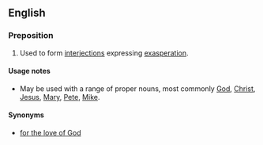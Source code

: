 {{rfc}}
==English==

===Preposition===
{{infl|en|preposition|head=[[for]] the [[love]] [[of]]}}

# {{idiom}} Used to form [[interjection]]s expressing [[exasperation]].

====Usage notes====
* May be used with a range of proper nouns, most commonly [[God]], [[Christ]], [[Jesus]], [[Mary]], [[Pete]], [[Mike]].

====Synonyms====
* [[for the love of God]]